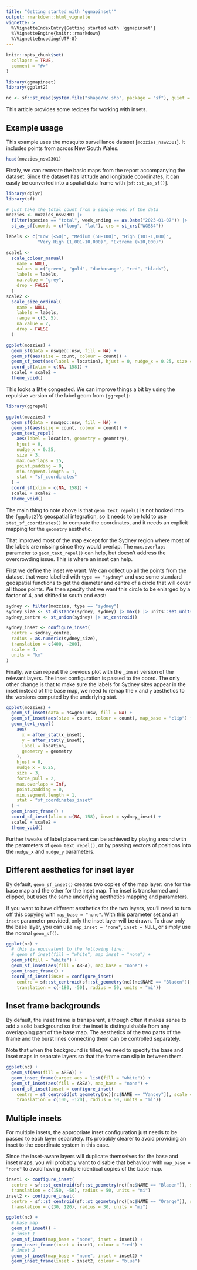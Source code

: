 ```yaml
---
title: "Getting started with 'ggmapinset'"
output: rmarkdown::html_vignette
vignette: >
  %\VignetteIndexEntry{Getting started with 'ggmapinset'}
  %\VignetteEngine{knitr::rmarkdown}
  %\VignetteEncoding{UTF-8}
---
```


```r
knitr::opts_chunk$set(
  collapse = TRUE,
  comment = "#>"
)
```

```r
library(ggmapinset)
library(ggplot2)

nc <- sf::st_read(system.file("shape/nc.shp", package = "sf"), quiet = TRUE)
```

This article provides some recipes for working with insets.

## Example usage
This example uses the mosquito surveillance dataset [`mozzies_nsw2301`]. It
includes points from across New South Wales.

```r
head(mozzies_nsw2301)
```
Firstly, we can recreate the basic maps from the report accompanying the dataset.
Since the dataset has latitude and longitude coordinates, it can easily be
converted into a spatial data frame with [`sf::st_as_sf()`].

```r
library(dplyr)
library(sf)

# just take the total count from a single week of the data
mozzies <- mozzies_nsw2301 |>
  filter(species == "total", week_ending == as.Date("2023-01-07")) |>
  st_as_sf(coords = c("long", "lat"), crs = st_crs("WGS84"))

labels <- c("Low (<50)", "Medium (50-100)", "High (101-1,000)",
            "Very High (1,001-10,000)", "Extreme (>10,000)")

scale1 <-
  scale_colour_manual(
    name = NULL,
    values = c("green", "gold", "darkorange", "red", "black"),
    labels = labels,
    na.value = "grey",
    drop = FALSE
  )
scale2 <-
  scale_size_ordinal(
    name = NULL,
    labels = labels,
    range = c(3, 5),
    na.value = 2,
    drop = FALSE
  )

ggplot(mozzies) +
  geom_sf(data = nswgeo::nsw, fill = NA) +
  geom_sf(aes(size = count, colour = count)) +
  geom_sf_text(aes(label = location), hjust = 0, nudge_x = 0.25, size = 3) +
  coord_sf(xlim = c(NA, 158)) +
  scale1 + scale2 +
  theme_void()
```

This looks a little congested. We can improve things a bit by using the repulsive
version of the label geom from `{ggrepel}`:

```r
library(ggrepel)

ggplot(mozzies) +
  geom_sf(data = nswgeo::nsw, fill = NA) +
  geom_sf(aes(size = count, colour = count)) +
  geom_text_repel(
    aes(label = location, geometry = geometry),
    hjust = 0,
    nudge_x = 0.25,
    size = 3,
    max.overlaps = 15,
    point.padding = 0,
    min.segment.length = 1,
    stat = "sf_coordinates"
  ) +
  coord_sf(xlim = c(NA, 158)) +
  scale1 + scale2 +
  theme_void()
```

The main thing to note above is that `geom_text_repel()` is not hooked into the
`{ggplot2}`'s geospatial integration, so it needs to be told to use
`stat_sf_coordinates()` to compute the coordinates, and it needs an explicit
mapping for the `geometry` aesthetic.

That improved most of the map except for the Sydney region where most of the
labels are missing since they would overlap. The `max.overlaps` parameter to
`geom_text_repel()` can help, but doesn't address the overcrowding issue.
This is where an inset can help.

First we define the inset we want. We can collect up all the points from the
dataset that were labelled with `type == "sydney"` and use some standard
geospatial functions to get the diameter and centre of a circle that will cover
all those points. We then specify that we want this circle to be enlarged by a
factor of 4, and shifted to south and east:

```r
sydney <- filter(mozzies, type == "sydney")
sydney_size <- st_distance(sydney, sydney) |> max() |> units::set_units("km")
sydney_centre <- st_union(sydney) |> st_centroid()

sydney_inset <- configure_inset(
  centre = sydney_centre,
  radius = as.numeric(sydney_size),
  translation = c(400, -200),
  scale = 4,
  units = "km"
)
```

Finally, we can repeat the previous plot with the `_inset` version of the relevant
layers. The inset configuration is passed to the coord. The only other change is
that to make sure the labels for Sydney sites appear in the inset instead of the
base map, we need to remap the `x` and `y` aesthetics to the versions computed by
the underlying stat.

```r
ggplot(mozzies) +
  geom_sf_inset(data = nswgeo::nsw, fill = NA) +
  geom_sf_inset(aes(size = count, colour = count), map_base = "clip") +
  geom_text_repel(
    aes(
      x = after_stat(x_inset),
      y = after_stat(y_inset),
      label = location,
      geometry = geometry
    ),
    hjust = 0,
    nudge_x = 0.25,
    size = 3,
    force_pull = 2,
    max.overlaps = Inf,
    point.padding = 0,
    min.segment.length = 1,
    stat = "sf_coordinates_inset"
  ) +
  geom_inset_frame() +
  coord_sf_inset(xlim = c(NA, 158), inset = sydney_inset) +
  scale1 + scale2 +
  theme_void()
```

Further tweaks of label placement can be achieved by playing around with the
parameters of `geom_text_repel()`, or by passing vectors of positions into the
`nudge_x` and `nudge_y` parameters.

## Different aesthetics for inset layer
By default, `geom_sf_inset()` creates two copies of the map layer: one for the
base map and the other for the inset map. The inset is transformed and clipped,
but uses the same underlying aesthetics mapping and parameters.

If you want to have different aesthetics for the two layers, you'll need to turn
off this copying with `map_base = "none"`. With this parameter set and an
`inset` parameter provided, only the inset layer will be drawn. To draw only the
base layer, you can use `map_inset = "none"`, `inset = NULL`, or simply use the
normal `geom_sf()`.

```r
ggplot(nc) +
  # this is equivalent to the following line:
  # geom_sf_inset(fill = "white", map_inset = "none") +
  geom_sf(fill = "white") +
  geom_sf_inset(aes(fill = AREA), map_base = "none") +
  geom_inset_frame() +
  coord_sf_inset(inset = configure_inset(
    centre = sf::st_centroid(sf::st_geometry(nc)[nc$NAME == "Bladen"]), scale = 1.5,
    translation = c(-180, -50), radius = 50, units = "mi"))
```

## Inset frame backgrounds
By default, the inset frame is transparent, although often it makes sense to add
a solid background so that the inset is distinguishable from any overlapping part
of the base map. The aesthetics of the two parts of the frame and the burst lines
connecting them can be controlled separately.

Note that when the background is filled, we need to specify the base and inset
maps in separate layers so that the frame can slip in between them.
```r
ggplot(nc) +
  geom_sf(aes(fill = AREA)) +
  geom_inset_frame(target.aes = list(fill = "white")) +
  geom_sf_inset(aes(fill = AREA), map_base = "none") +
  coord_sf_inset(inset = configure_inset(
    centre = st_centroid(st_geometry(nc)[nc$NAME == "Yancey"]), scale = 2,
    translation = c(100, -120), radius = 50, units = "mi"))
```

## Multiple insets
For multiple insets, the appropriate inset configuration just needs to be passed to each
layer separately. It's probably clearer to avoid providing an inset to the coordinate
system in this case.

Since the inset-aware layers will duplicate themselves for the base and inset maps,
you will probably want to disable that behaviour with `map_base = "none"` to avoid
having multiple identical copies of the base map.
```r
inset1 <- configure_inset(
  centre = sf::st_centroid(sf::st_geometry(nc)[nc$NAME == "Bladen"]), scale = 1.5,
  translation = c(150, -50), radius = 50, units = "mi")
inset2 <- configure_inset(
  centre = sf::st_centroid(sf::st_geometry(nc)[nc$NAME == "Orange"]), scale = 3,
  translation = c(30, 120), radius = 30, units = "mi")

ggplot(nc) +
  # base map
  geom_sf_inset() +
  # inset 1
  geom_sf_inset(map_base = "none", inset = inset1) +
  geom_inset_frame(inset = inset1, colour = "red") +
  # inset 2
  geom_sf_inset(map_base = "none", inset = inset2) +
  geom_inset_frame(inset = inset2, colour = "blue")
```

